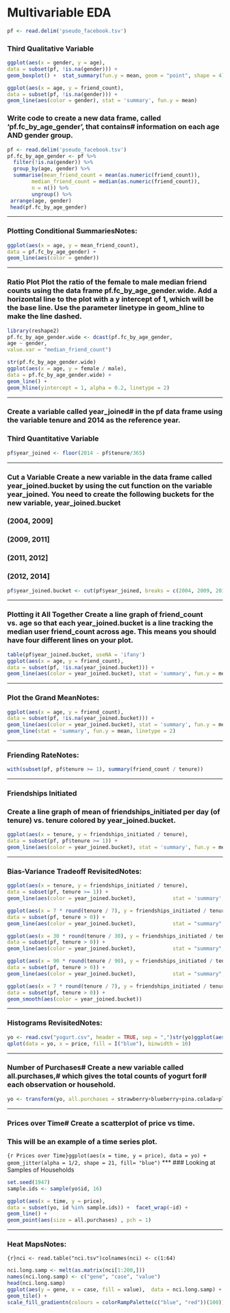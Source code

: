 # Multivariable EDA
```r
pf <- read.delim('pseudo_facebook.tsv')
```
### Third Qualitative Variable
```r
ggplot(aes(x = gender, y = age),
data = subset(pf, !is.na(gender))) + 
geom_boxplot() +  stat_summary(fun.y = mean, geom = "point", shape = 4)

ggplot(aes(x = age, y = friend_count),
data = subset(pf, !is.na(gender))) + 
geom_line(aes(color = gender), stat = 'summary', fun.y = mean)
```
### Write code to create a new data frame, called 'pf.fc_by_age_gender', that contains# information on each age AND gender group.
```r
pf <- read.delim('pseudo_facebook.tsv')
pf.fc_by_age_gender <- pf %>%  
  filter(!is.na(gender)) %>%  
  group_by(age, gender) %>%  
  summarise(mean_friend_count = mean(as.numeric(friend_count)),            
        median_friend_count = median(as.numeric(friend_count)),            
        n = n()) %>%  
        ungroup() %>%  
 arrange(age, gender)
 head(pf.fc_by_age_gender)
 ```
***
### Plotting Conditional SummariesNotes:
```r
ggplot(aes(x = age, y = mean_friend_count), 
data = pf.fc_by_age_gender) + 
geom_line(aes(color = gender))
```
***
### Ratio Plot Plot the ratio of the female to male median friend counts using the data frame pf.fc_by_age_gender.wide. Add a horizontal line to the plot with a y intercept of 1, which will be the base line. Use the parameter linetype in geom_hline to make the line dashed.
```r
library(reshape2)
pf.fc_by_age_gender.wide <- dcast(pf.fc_by_age_gender,  
age ~ gender,  
value.var = "median_friend_count")

str(pf.fc_by_age_gender.wide)
ggplot(aes(x = age, y = female / male), 
data = pf.fc_by_age_gender.wide) + 
geom_line() + 
geom_hline(yintercept = 1, alpha = 0.2, linetype = 2)
```
***
### Create a variable called year_joined# in the pf data frame using the variable tenure and 2014 as the reference year.
### Third Quantitative Variable
```r
pf$year_joined <- floor(2014 - pf$tenure/365)
```
***
### Cut a Variable Create a new variable in the data frame called year_joined.bucket by using the cut function on the variable year_joined. You need to create the following buckets for the new variable, year_joined.bucket        
### (2004, 2009]        
### (2009, 2011]        
### (2011, 2012]       
### (2012, 2014]
```r
pf$year_joined.bucket <- cut(pf$year_joined, breaks = c(2004, 2009, 2011, 2012, 2014))
```
***
### Plotting it All Together Create a line graph of friend_count vs. age so that each year_joined.bucket is a line tracking the median user friend_count across age. This means you should have four different lines on your plot.
```r
table(pf$year_joined.bucket, useNA = 'ifany')
ggplot(aes(x = age, y = friend_count), 
data = subset(pf, !is.na(year_joined.bucket))) +
geom_line(aes(color = year_joined.bucket), stat = 'summary', fun.y = median)
```
***
### Plot the Grand MeanNotes:
```r
ggplot(aes(x = age, y = friend_count),  
data = subset(pf, !is.na(year_joined.bucket))) + 
geom_line(aes(color = year_joined.bucket), stat = 'summary', fun.y = mean) + 
geom_line(stat = 'summary', fun.y = mean, linetype = 2)
```
***
### Friending RateNotes:
```r
with(subset(pf, pf$tenure >= 1), summary(friend_count / tenure))
```
***
### Friendships Initiated
### Create a line graph of mean of friendships_initiated per day (of tenure) vs. tenure colored by year_joined.bucket.
```r
ggplot(aes(x = tenure, y = friendships_initiated / tenure), 
data = subset(pf, pf$tenure >= 1)) + 
geom_line(aes(color = year_joined.bucket), stat = 'summary', fun.y = mean) 
```
***
### Bias-Variance Tradeoff RevisitedNotes:
```r
ggplot(aes(x = tenure, y = friendships_initiated / tenure),  
data = subset(pf, tenure >= 1)) + 
geom_line(aes(color = year_joined.bucket),            stat = 'summary',            fun.y = mean)

ggplot(aes(x = 7 * round(tenure / 7), y = friendships_initiated / tenure), 
data = subset(pf, tenure > 0)) +
geom_line(aes(color = year_joined.bucket),            stat = "summary",            fun.y = mean)

ggplot(aes(x = 30 * round(tenure / 30), y = friendships_initiated / tenure),
data = subset(pf, tenure > 0)) + 
geom_line(aes(color = year_joined.bucket),            stat = "summary",            fun.y = mean)

ggplot(aes(x = 90 * round(tenure / 90), y = friendships_initiated / tenure), 
data = subset(pf, tenure > 0)) +
geom_line(aes(color = year_joined.bucket),            stat = "summary",            fun.y = mean)

ggplot(aes(x = 7 * round(tenure / 7), y = friendships_initiated / tenure),  
data = subset(pf, tenure > 0)) + 
geom_smooth(aes(color = year_joined.bucket))
```
***
### Histograms RevisitedNotes:
```r
yo <- read.csv("yogurt.csv", header = TRUE, sep = ",")str(yo)ggplot(aes(x = price, color = I("black"), fill = I("blue")), data = yo) +  geom_histogram(binwidth = 10)
qplot(data = yo, x = price, fill = I("blue"), binwidth = 10)
```
***
### Number of Purchases# Create a new variable called all.purchases,# which gives the total counts of yogurt for# each observation or household.
```r
yo <- transform(yo, all.purchases = strawberry+blueberry+pina.colada+plain+mixed.berry)summary(yo$all.purchases)
```
***
### Prices over Time# Create a scatterplot of price vs time.
###  This will be an example of a time series plot.
```{r Prices over Time}ggplot(aes(x = time, y = price), data = yo) +  geom_jitter(alpha = 1/2, shape = 21, fill= "blue")```
***
### Looking at Samples of Households
```r
set.seed(1947)
sample.ids <- sample(yo$id, 16)

ggplot(aes(x = time, y = price),  
data = subset(yo, id %in% sample.ids)) +  facet_wrap(~id) + 
geom_line() + 
geom_point(aes(size = all.purchases) , pch = 1)
```
***
### Heat MapsNotes:
```{r}nci <- read.table("nci.tsv")colnames(nci) <- c(1:64)```
```r
nci.long.samp <- melt(as.matrix(nci[1:200,]))
names(nci.long.samp) <- c("gene", "case", "value")
head(nci.long.samp)
ggplot(aes(y = gene, x = case, fill = value),  data = nci.long.samp) + 
geom_tile() + 
scale_fill_gradientn(colours = colorRampPalette(c("blue", "red"))(100))
```
